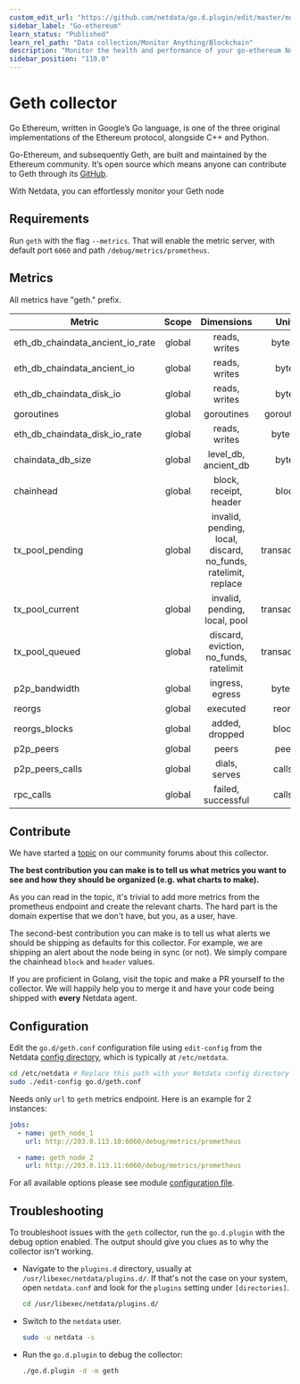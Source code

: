 ```yaml
---
custom_edit_url: "https://github.com/netdata/go.d.plugin/edit/master/modules/geth/README.md"
sidebar_label: "Go-ethereum"
learn_status: "Published"
learn_rel_path: "Data collection/Monitor Anything/Blockchain"
description: "Monitor the health and performance of your go-ethereum Nodes (Geth) with zero configuration, per-second metric granularity, and interactive visualizations."
sidebar_position: "110.0"
---
```



# Geth collector

Go Ethereum, written in Google’s Go language, is one of the three original implementations of the Ethereum protocol,
alongside C++ and Python.

Go-Ethereum, and subsequently Geth, are built and maintained by the Ethereum community. It’s open source which means
anyone can contribute to Geth through its [GitHub](https://github.com/ethereum/go-ethereum).

With Netdata, you can effortlessly monitor your Geth node

## Requirements

Run `geth` with the flag `--metrics`. That will enable the metric server, with default port `6060` and
path `/debug/metrics/prometheus`.

## Metrics

All metrics have "geth." prefix.

| Metric                           | Scope  |                           Dimensions                           |    Units     |
|----------------------------------|:------:|:--------------------------------------------------------------:|:------------:|
| eth_db_chaindata_ancient_io_rate | global |                         reads, writes                          |   bytes/s    |
| eth_db_chaindata_ancient_io      | global |                         reads, writes                          |    bytes     |
| eth_db_chaindata_disk_io         | global |                         reads, writes                          |    bytes     |
| goroutines                       | global |                           goroutines                           |  goroutines  |
| eth_db_chaindata_disk_io_rate    | global |                         reads, writes                          |   bytes/s    |
| chaindata_db_size                | global |                      level_db, ancient_db                      |    bytes     |
| chainhead                        | global |                     block, receipt, header                     |    block     |
| tx_pool_pending                  | global | invalid, pending, local, discard, no_funds, ratelimit, replace | transactions |
| tx_pool_current                  | global |                 invalid, pending, local, pool                  | transactions |
| tx_pool_queued                   | global |             discard, eviction, no_funds, ratelimit             | transactions |
| p2p_bandwidth                    | global |                        ingress, egress                         |   bytes/s    |
| reorgs                           | global |                            executed                            |    reorgs    |
| reorgs_blocks                    | global |                         added, dropped                         |    blocks    |
| p2p_peers                        | global |                             peers                              |    peers     |
| p2p_peers_calls                  | global |                         dials, serves                          |   calls/s    |
| rpc_calls                        | global |                       failed, successful                       |   calls/s    |

## Contribute

We have started
a [topic](https://community.netdata.cloud/t/lets-build-a-golang-collector-for-monitoring-ethereum-full-nodes/1426) on
our community forums about this collector.

**The best contribution you can make is to tell us what metrics you want to see and how they should be organized (e.g.
what charts to make).**

As you can read in the topic, it's trivial to add more metrics from the prometheus endpoint and create the relevant
charts. The hard part is the domain expertise that we don't have, but you, as a user, have.

The second-best contribution you can make is to tell us what alerts we should be shipping as defaults for this
collector. For example, we are shipping an alert about the node being in sync (or not). We simply compare the
chainhead `block` and `header` values.

If you are proficient in Golang, visit the topic and make a PR yourself to the collector. We will happily help you to
merge it and have your code being shipped with **every** Netdata agent.

## Configuration

Edit the `go.d/geth.conf` configuration file using `edit-config` from the
Netdata [config directory](/docs/getting-started/manage-and-configure/configuration), which is typically at `/etc/netdata`.

```bash
cd /etc/netdata # Replace this path with your Netdata config directory
sudo ./edit-config go.d/geth.conf
```

Needs only `url` to `geth` metrics endpoint. Here is an example for 2 instances:

```yaml
jobs:
  - name: geth_node_1
    url: http://203.0.113.10:6060/debug/metrics/prometheus

  - name: geth_node_2
    url: http://203.0.113.11:6060/debug/metrics/prometheus
```

For all available options please see
module [configuration file](https://github.com/netdata/go.d.plugin/blob/master/config/go.d/geth.conf).

## Troubleshooting

To troubleshoot issues with the `geth` collector, run the `go.d.plugin` with the debug option enabled. The output should
give you clues as to why the collector isn't working.

- Navigate to the `plugins.d` directory, usually at `/usr/libexec/netdata/plugins.d/`. If that's not the case on
  your system, open `netdata.conf` and look for the `plugins` setting under `[directories]`.

  ```bash
  cd /usr/libexec/netdata/plugins.d/
  ```

- Switch to the `netdata` user.

  ```bash
  sudo -u netdata -s
  ```

- Run the `go.d.plugin` to debug the collector:

  ```bash
  ./go.d.plugin -d -m geth
  ```
